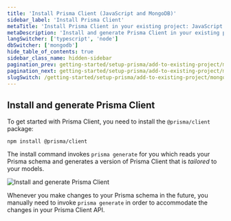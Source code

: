 ```yaml
---
title: 'Install Prisma Client (JavaScript and MongoDB)'
sidebar_label: 'Install Prisma Client'
metaTitle: 'Install Prisma Client in your existing project: JavaScript and MongoDB'
metaDescription: 'Install and generate Prisma Client in your existing project using a MongoDB database and Javascript.'
langSwitcher: ['typescript', 'node']
dbSwitcher: ['mongodb']
hide_table_of_contents: true
sidebar_class_name: hidden-sidebar
pagination_prev: getting-started/setup-prisma/add-to-existing-project/mongodb/introspection-node-mongodb
pagination_next: getting-started/setup-prisma/add-to-existing-project/mongodb/querying-the-database-node-mongodb
slugSwitch: /getting-started/setup-prisma/add-to-existing-project/mongodb/install-prisma-client-
---
```

 
## Install and generate Prisma Client

To get started with Prisma Client, you need to install the `@prisma/client` package:

```terminal copy
npm install @prisma/client
```

The install command invokes `prisma generate` for you which reads your Prisma schema and generates a version of Prisma Client that is _tailored_ to your models.

![Install and generate Prisma Client](/img/getting-started/prisma-client-install-and-generate.png)

Whenever you make changes to your Prisma schema in the future, you manually need to invoke `prisma generate` in order to accommodate the changes in your Prisma Client API.

